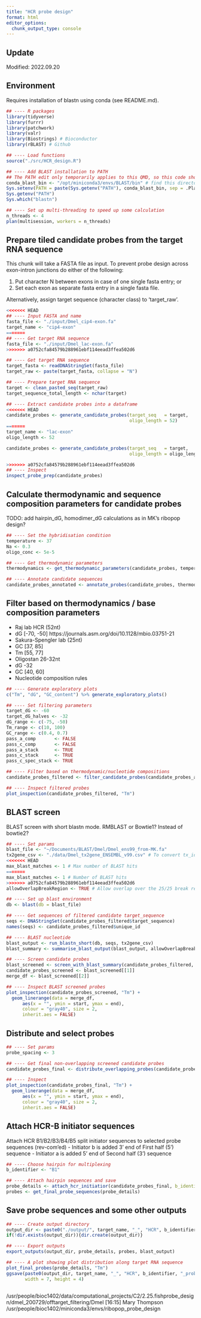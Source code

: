 ```yaml
---
title: "HCR probe design"
format: html
editor_options: 
  chunk_output_type: console
---
```


## Update

Modified: 2022.09.20

## Environment

Requires installation of blastn using conda (see README.md).

```r
## ---- R packages 
library(tidyverse) 
library(furrr) 
library(patchwork) 
library(valr) 
library(Biostrings) # Bioconductor
library(rBLAST) # Github

## ---- Load functions
source("./src/HCR_design.R")

## ---- Add BLAST installation to PATH
## The PATH edit only temporarily applies to this QMD, so this code should be run each session.
conda_blast_bin <- "/opt/miniconda3/envs/BLAST/bin" # find this directory
Sys.setenv(PATH = paste(Sys.getenv("PATH"), conda_blast_bin, sep = .Platform$path.sep))
Sys.getenv("PATH")
Sys.which("blastn")

## ---- Set up multi-threading to speed up some calculation
n_threads <- 4
plan(multisession, workers = n_threads) 

```


## Prepare tiled candidate probes from the target RNA sequence 

This chunk will take a FASTA file as input. To prevent probe design across exon-intron junctions do either of the following:

  (1) Put character N between exons in case of one single fasta entry; or
  (2) Set each exon as separate fasta entry in a single fasta file. 
  
Alternatively, assign target sequence (character class) to 'target_raw'. 

```r
<<<<<<< HEAD
## ---- Input FASTA and name
fasta_file <- "./input/Dmel_cip4-exon.fa" 
target_name <- "cip4-exon"
=======
## ---- Get target RNA sequence
fasta_file <- "./input/Dmel_lac-exon.fa" 
>>>>>>> a0752cfa84579b288961ebf114eead3ffea502d6

## ---- Get target RNA sequence
target_fasta <- readDNAStringSet(fasta_file)
target_raw <- paste(target_fasta, collapse = "N")

## ---- Prepare target RNA sequence
target <- clean_pasted_seq(target_raw)
target_sequence_total_length <- nchar(target)

## ---- Extract candidate probes into a dataframe
<<<<<<< HEAD
candidate_probes <- generate_candidate_probes(target_seq   = target,
                                              oligo_length = 52)
=======
target_name <- "lac-exon"
oligo_length <- 52

candidate_probes <- generate_candidate_probes(target_seq   = target,
                                              oligo_length = oligo_length)

>>>>>>> a0752cfa84579b288961ebf114eead3ffea502d6
## ---- Inspect
inspect_probe_prep(candidate_probes)

```


## Calculate thermodynamic and sequence composition parameters for candidate probes 

TODO: add hairpin_dG, homodimer_dG calculations as in MK's ribopop design?

```r
## ---- Set the hybridisation condition
temperature <- 37
Na <- 0.3
oligo_conc <- 5e-5

## ---- Get thermodynamic parameters
thermodynamics <- get_thermodynamic_parameters(candidate_probes, temperature, Na, oligo_conc)

## ---- Annotate candidate sequences 
candidate_probes_annotated <- annotate_probes(candidate_probes, thermodynamics)

```

## Filter based on thermodynamics / base composition parameters 

- Raj lab HCR (52nt)
 - dG [-70, -50] https://journals.asm.org/doi/10.1128/mbio.03751-21 
- Sakura-Spengler lab (25nt) 
 - GC [37, 85]
 - Tm [55, 77]
- Oligostan 26-32nt
 - dG -32
 - GC [40, 60]
 - Nucleotide composition rules

```r
## ---- Generate exploratory plots
c("Tm", "dG", "GC_content") %>% generate_exploratory_plots()

```

```r
## ---- Set filtering parameters
target_dG <- -60
target_dG_halves <- -32
dG_range <- c(-75, -50)
Tm_range <- c(10, 100)
GC_range <- c(0.4, 0.7)
pass_a_comp       <- FALSE
pass_c_comp       <- FALSE
pass_a_stack      <- TRUE
pass_c_stack      <- TRUE
pass_c_spec_stack <- TRUE

## ---- Filter based on thermodynamic/nucleotide compositions
candidate_probes_filtered <- filter_candidate_probes(candidate_probes_annotated)

## ---- Inspect filtered probes
plot_inspection(candidate_probes_filtered, "Tm")

```


## BLAST screen

BLAST screen with short blastn mode.
RMBLAST or Bowtie1? Instead of bowtie2?

```r
## ---- Set params
blast_file <- "~/Documents/BLAST/Dmel/Dmel_ens99_from-MK.fa"
tx2gene_csv <- "./data/Dmel_tx2gene_ENSEMBL_v99.csv" # To convert tx_id to gene_id
<<<<<<< HEAD
max_blast_matches <- 1 # Max number of BLAST hits
=======
max_blast_matches <- 1 # Number of BLAST hits
>>>>>>> a0752cfa84579b288961ebf114eead3ffea502d6
allowOverlapBreakRegion <- TRUE # Allow overlap over the 25/25 break region?

## ---- Set up blast environment
db <- blast(db = blast_file)

## ---- Get sequences of filtered candidate target_sequence 
seqs <- DNAStringSet(candidate_probes_filtered$target_sequence)
names(seqs) <- candidate_probes_filtered$unique_id

## ---- BLAST nucleotide
blast_output <- run_blastn_short(db, seqs, tx2gene_csv)
blast_summary <- summarise_blast_output(blast_output, allowOverlapBreakRegion)

## ---- Screen candidate probes
blast_screened <- screen_with_blast_summary(candidate_probes_filtered, max_blast_matches, blast_summary)
candidate_probes_screened <- blast_screened[[1]]
merge_df <- blast_screened[[2]]

## ---- Inspect BLAST screened probes
plot_inspection(candidate_probes_screened, "Tm") +
  geom_linerange(data = merge_df, 
      aes(x = "", ymin = start, ymax = end),
      colour = "gray40", size = 2,
      inherit.aes = FALSE)

```

## Distribute and select probes

```r
## ---- Set params
probe_spacing <- 3

## ---- Get final non-overlapping screened candidate probes 
candidate_probes_final <- distribute_overlapping_probes(candidate_probes_screened, merge_df, probe_spacing)

## ---- Inspect
plot_inspection(candidate_probes_final, "Tm") +
  geom_linerange(data = merge_df, 
      aes(x = "", ymin = start, ymax = end),
      colour = "gray40", size = 2,
      inherit.aes = FALSE)

```

## Attach HCR-B initiator sequences 

Attach HCR B1/B2/B3/B4/B5 split initiator sequences to selected probe sequences (rev-com'ed)
 - Initiator b is added 3' end of First half (5') sequence
 - Initiator a is added 5' end of Second half (3') sequence

```r
## ---- Choose hairpin for multiplexing
b_identifier <- "B1"

## ---- Attach hairpin sequences and save 
probe_details <- attach_hcr_initiatior(candidate_probes_final, b_identifier = b_identifier)
probes <- get_final_probe_sequences(probe_details)

```

## Save probe sequences and some other outputs

```r
## ---- Create output directory
output_dir <- paste0("./output/", target_name, "_", "HCR", b_identifier, "/")
if(!dir.exists(output_dir)){dir.create(output_dir)}

## ---- Export outputs 
export_outputs(output_dir, probe_details, probes, blast_output)

## ---- A plot showing plot distribution along target RNA sequence
plot_final_probes(probe_details, "Tm")
ggsave(paste0(output_dir, target_name, "_", "HCR", b_identifier, "_probes.pdf"), 
       width = 7, height = 4)
  
```























/usr/people/bioc1402/data/computational_projects/C2/2.25.fishprobe_design/dmel_200729/offtarget_filtering/Dmel
[16:15] Mary Thompson
/usr/people/bioc1402/miniconda3/envs/ribopop_probe_design
























































